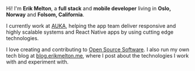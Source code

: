 Hi! I'm **Erik Melton**, a **full stack** and **mobile developer** living in **Oslo, Norway** and **Folsom, California**.

I currently work at [AUKA](https://www.linkedin.com/in/erikmelton/), helping the app team deliver responsive and highly scalable systems and React Native apps by using cutting edge technologies.

I love creating and contributing to [Open Source Software](https://github.com/erikmelton). I also run my own tech blog at [blog.erikmelton.me](https://blog.erikmelton.me), where I post about the technologies I work with and experiment with.
